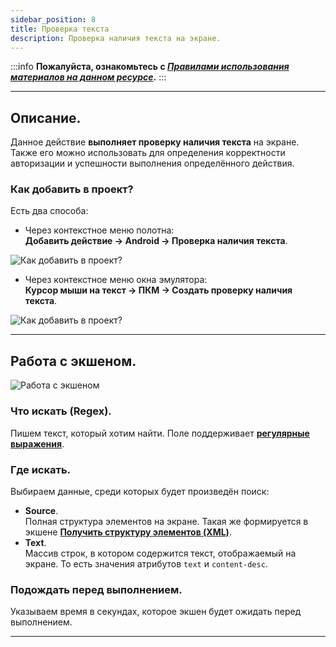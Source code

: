 ```yaml
---
sidebar_position: 8
title: Проверка текста 
description: Проверка наличия текста на экране.
---
```

:::info **Пожалуйста, ознакомьтесь с [*Правилами использования материалов на данном ресурсе*](../Disclaimer).**
:::
_______________________________________________
## Описание.  
Данное действие **выполняет проверку наличия текста** на экране. Также его можно использовать для определения корректности авторизации и успешности выполнения определённого действия.  

### Как добавить в проект?  
Есть два способа:  

- Через контекстное меню полотна:  
**Добавить действие → Android → Проверка наличия текста**.  

![Как добавить в проект?](./assets/Text_Checker/Text_Checker_pic1.png)  

- Через контекстное меню окна эмулятора:  
**Курсор мыши на текст → ПКМ → Создать проверку наличия текста**.  

![Как добавить в проект?](./assets/Text_Checker/Text_Checker_pic2.png) 
_______________________________________________
## Работа с экшеном.  
![Работа с экшеном](./assets/Text_Checker/Text_Checker_pic3.png)  

### Что искать (Regex).  
Пишем текст, который хотим найти. Поле поддерживает [**регулярные выражения**](../Tools/RegEx_Tester).  

### Где искать.  
Выбираем данные, среди которых будет произведён поиск:  
- **Source**.  
Полная структура элементов на экране. Такая же формируется в экшене [**Получить структуру элементов (XML)**](./Utilities#получить-структуру-элементов-xml).  
- **Text**.  
Массив строк, в котором содержится текст, отображаемый на экране. То есть значения атрибутов `text` и `content-desc`.  

### Подождать перед выполнением.  
Указываем время в секундах, которое экшен будет ожидать перед выполнением.
_______________________________________________